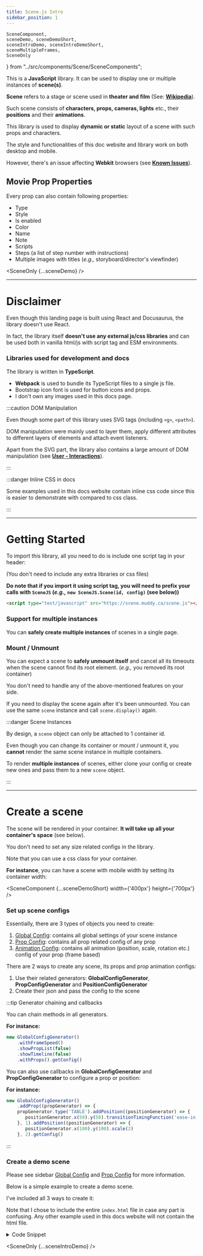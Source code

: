 ```yaml
---
title: Scene.js Intro
sidebar_position: 1
---
```


    SceneComponent,
    sceneDemo, sceneDemoShort,
    sceneIntroDemo, sceneIntroDemoShort,
    sceneMultipleFrames,
    SceneOnly
} from "../src/components/Scene/SceneComponents";

This is a **JavaScript** library. It can be used to display one or multiple instances of **scene(s)**.

**Scene** refers to a stage or scene used in **theater and film** (See: **[Wikipedia](https://en.wikipedia.org/wiki/Blocking_(stage))**).

Such scene consists of **characters, props, cameras, lights** etc., their **positions** and their **animations**.

This library is used to display **dynamic or static** layout of a scene with such props and characters.

The style and functionalities of this doc website and library work on both desktop and mobile.

However, there's an issue affecting **Webkit** browsers (see **[Known Issues](known-issues)**).

## Movie Prop Properties

Every prop can also contain following properties:
* Type
* Style
* Is enabled
* Color
* Name
* Note
* Scripts
* Steps (a list of step number with instructions)
* Multiple images with titles (*e.g.,* storyboard/director's viewfinder)

<SceneOnly {...sceneDemo} />

---

# Disclaimer

Even though this landing page is built using React and Docusaurus, the library doesn't use React.

In fact, the library itself **doesn't use any external js/css libraries** and can be used both in vanilla html/js with script tag and ESM environments.

### Libraries used for development and docs

The library is written in **TypeScript**.

* **Webpack** is used to bundle its TypeScript files to a single js file.
* Bootstrap icon font is used for button icons and props.
* I don't own any images used in this docs page.

:::caution DOM Manipulation

Even though some part of this library uses SVG tags (including `<g>`, `<path>`).

DOM manipulation were mainly used to layer them, 
apply different attributes to different layers of elements and attach event listeners.

Apart from the SVG part, the library also contains a large amount of DOM manipulation (see **[User - Interactions](user-interactions)**).

:::

:::danger Inline CSS in docs

Some examples used in this docs website contain inline css code since this is easier to demonstrate with compared to css class.

:::

---

# Getting Started

To import this library, all you need to do is include one script tag in your header:

(You don't need to include any extra libraries or css files)


**Do note that if you import it using script tag,
you will need to prefix your calls with `SceneJS` (*e.g.,* `new SceneJS.Scene(id, config)` (see below))**


```html
<script type="text/javascript" src="https://scene.muddy.ca/scene.js"></script>
```

### Support for multiple instances

You can **safely create multiple instances** of scenes in a single page.

### Mount / Unmount

You can expect a scene to **safely unmount itself** and cancel all its timeouts
when the scene cannot find its root element. (*e.g.,* you removed its root container)

You don't need to handle any of the above-mentioned features on your side.

If you need to display the scene again after it's been unmounted. You can use the same `scene` instance and call `scene.display()` again.


:::danger Scene Instances

By design, a `scene` object can only be attached to 1 container id.

Even though you can change its container or mount / unmount it, you **cannot** render the same scene instance in multiple containers.

To render **multiple instances** of scenes, either clone your config or create new ones and pass them to a new `scene` object.

:::

---

# Create a scene

The scene will be rendered in your container. **It will take up all your container's space** (see below).

You don't need to set any size related configs in the library.

Note that you can use a css class for your container.

**For instance**, you can have a scene with mobile width by setting its container width:

<SceneComponent {...sceneDemoShort} width={'400px'} height={'700px'} />

### Set up scene configs

Essentially, there are 3 types of objects you need to create:

1. [Global Config](global-config): contains all global settings of your scene instance
2. [Prop Config](prop-config): contains all prop related config of any prop
3. [Animation Config](prop-config/animation-config/what-is-animation-config): contains all animation (position, scale, rotation etc.) config of your prop (frame based)


There are 2 ways to create any scene, its props and prop animation configs:

1. Use their related generators: **GlobalConfigGenerator**, **PropConfigGenerator** and **PositionConfigGenerator**
2. Create their json and pass the config to the scene

:::tip Generator chaining and callbacks

You can chain methods in all generators.

**For instance:**

```js
new GlobalConfigGenerator()
    .withFrameSpeed()
    .showPropList(false)
    .showTimeline(false)
    .withProps().getConfig()
```

You can also use callbacks in **GlobalConfigGenerator** and **PropConfigGenerator** to configure a prop or position:

**For instance:**

```js
new GlobalConfigGenerator()
    .addProp((propGenerator) => {
    propGenerator.type('TABLE').addPosition((positionGenerator) => {
       positionGenerator.x(50).y(50).transitionTimingFunction('ease-in')
    }, 1).addPosition((positionGenerator) => {
       positionGenerator.x(100).y(100).scale(2)
    }, 2).getConfig()
```

:::

### Create a demo scene


Please see sidebar [Global Config](global-config) and [Prop Config](prop-config) for more information.

Below is a simple example to create a demo scene.

I've included all 3 ways to create it:

Note that I chose to include the entire `index.html` file in case any part is confusing. Any other example used in this docs website will not contain the html file.

<details>
    <summary>Code Snippet</summary>
<Tabs>
<TabItem value={'globalGenerator'} label={'Using Global Config Generator Chaining'} default>

```html title="index.html"
<!DOCTYPE html>
<html lang="en">
<head>
<meta charset="UTF-8">
<title>Scene.js demo</title>
<script type="text/javascript" src="https://scene.muddy.ca/scene.js"></script>
<body>

<div id="some-container-id" style="width: 800px; height: 600px"></div>

<script defer>
    const globalConfigGenerator = new SceneJS.GlobalConfigGenerator()
    .defaultOpenToolbar(false)
    .autoPlay(true)
    .addProp((generator) => {
    generator.type('TABLE').addPosition((positionGenerator) => {
        positionGenerator.x(50).y(50)
    }, 1).addPosition((positionGenerator) => {
        positionGenerator.x(90).y(90)
    }, 2)
})
    .addProp((generator) => {
    generator.type('CAMERA').addPosition((positionGenerator) => {
        positionGenerator.x(200).y(200)
    }, 1).addPosition((positionGenerator) => {
        positionGenerator.x(50).y(50)
    }, 2)
})
    const scene = new SceneJS.Scene('some-container-id', globalConfigGenerator.getConfig())
    scene.display();
</script>

</body>
</html>
```

</TabItem>

<TabItem value={'config'} label={'Using json config'}>

```html
<!DOCTYPE html>
<html lang="en">
<head>
<meta charset="UTF-8">
<title>Scene.js demo</title>
<script type="text/javascript" src="https://scene.muddy.ca/scene.js"></script>
<body>

<div id="some-container-id" style="width: 800px; height: 600px"></div>

<script defer>
    const config = {
    "frameSpeed": {},
    "props": [
    {
        "frameAnimationConfig": {
        "1": {
        "x": 50,
        "y": 50
    },
        "2": {
        "x": 90,
        "y": 90
    }
    },
        "type": "TABLE"
    },
    {
        "frameAnimationConfig": {
        "1": {
        "x": 200,
        "y": 200
    },
        "2": {
        "x": 50,
        "y": 50
    }
    },
        "type": "CAMERA"
    }
    ],
    "defaultOpenToolbar": false,
    "autoPlay": true
}
    const scene = new SceneJS.Scene('some-container-id', config)
    scene.display();
</script>

</body>
</html>
```

</TabItem>

<TabItem value={'separateGenerators'} label={'Using separate generators'}>

```html
<!DOCTYPE html>
<html lang="en">
<head>
<meta charset="UTF-8">
<title>Scene.js demo</title>
<script type="text/javascript" src="https://scene.muddy.ca/scene.js"></script>
<body>

<div id="some-container-id" style="width: 800px; height: 600px"></div>

<script defer>
    const tableProp = new SceneJS.PropConfigGenerator().type('TABLE')
    const tableFrame1 = new SceneJS.PositionConfigGenerator().x(50).y(50)
    const tableFrame2 = new SceneJS.PositionConfigGenerator().x(90).y(90)

    tableProp.withPosition(1, tableFrame1)
    tableProp.withPosition(2, tableFrame2)

    const cameraProp = new SceneJS.PropConfigGenerator().type('CAMERA')
    const cameraFrame1 = new SceneJS.PositionConfigGenerator().x(200).y(200)
    const cameraFrame2 = new SceneJS.PositionConfigGenerator().x(50).y(50)

    cameraProp.withPosition(1, cameraFrame1)
    cameraProp.withPosition(2, cameraFrame2)

    const config = new SceneJS.GlobalConfigGenerator()
    .defaultOpenToolbar(false)
    .autoPlay(true)
    .withProps([tableProp, cameraProp]).getConfig()
    console.log(config)
    const scene = new SceneJS.Scene('some-container-id', config)
    scene.display();
</script>

</body>
</html>
```

</TabItem>

</Tabs>
</details>


<SceneOnly {...sceneIntroDemo} />